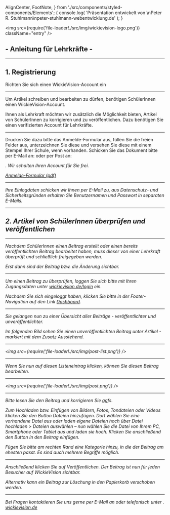   AlignCenter,
  FootNote,
} from './src/components/styled-components/Elements';
{
  console.log(
    'Präsentation entwickelt von \nPeter R. Stuhlmann\npeter-stuhlmann-webentwicklung.de'
  );
}

<Head>
  <title>Wickie Vision für Lehrer</title>
  <meta name="description" content="WickieVision-Anleitung für Lehrer" />
</Head>

<img
  src={require('file-loader!./src/img/wickievision-logo.png')}
  className="entry"
/>

## - Anleitung für Lehrkräfte -

---

## 1. Registrierung

Richten Sie sich einen WickieVision-Account ein

---

Um Artikel schreiben und bearbeiten zu dürfen, benötigen SchülerInnen einen WickieVision-Account.

Ihnen als Lehrkraft möchten wir zusätzlich die Möglichkeit bieten, Artikel von SchülerInnen zu korrigieren und zu veröffentlichen. Dazu benötigen Sie einen verifizierten Account für Lehrkräfte.

---

Drucken Sie dazu bitte das Anmelde-Formular aus, füllen Sie die freien Felder aus, unterzeichnen Sie diese und versehen Sie diese mit einem Stempel Ihrer Schule, wenn vorhanden. Schicken Sie das Dokument bitte per E-Mail an: <Email /> oder per Post an: <Address />. Wir schalten Ihren Account für Sie frei.

<AlignCenter fontSize="30px">
  <a href="https://wickievision.de/wp-content/uploads/2019/11/wickievision-anmeldeformular-lehrkraefte.pdf">
    Anmelde-Formular (pdf)
  </a>
</AlignCenter>

---

Ihre Einlogdaten schicken wir Ihnen per E-Mail zu, aus Datenschutz- und Sicherheitsgründen erhalten Sie Benutzernamen und Passwort in separaten E-Mails.

---

## 2. Artikel von SchülerInnen überprüfen und veröffentlichen

---

Nachdem SchülerInnen einen Beitrag erstellt oder einen bereits veröffentlichten Beitrag bearbeitet haben, muss dieser von einer Lehrkraft überprüft und schließlich freigegeben werden.

Erst dann sind der Beitrag bzw. die Änderung sichtbar.

---

Um einen Beitrag zu überprüfen, loggen Sie sich bitte mit Ihren Zugangsdaten unter [wickievision.de/login](https://wickievision.de/login) ein.

Nachdem Sie sich eingeloggt haben, klicken Sie bitte in der Footer-Navigation auf den Link [Dashboard](https://wickievision.de/wp-admin/edit.php?post_type=pauple_helpie).

---

Sie gelangen nun zu einer Übersicht aller Beiträge - veröffentlichter und unveröffentlichter.

Im folgenden Bild sehen Sie einen unveröffentlichten Beitrag unter _Artikel_ - markiert mit dem Zusatz _Ausstehend_.

---

<img src={require('file-loader!./src/img/post-list.png')} />

---

Wenn Sie nun auf diesen Listeneintrag klicken, können Sie diesen Beitrag bearbeiten.

---

<img src={require('file-loader!./src/img/post.png')} />

---

Bitte lesen Sie den Beitrag und korrigieren Sie ggfs.

Zum Hochladen bzw. Einfügen von Bildern, Fotos, Tondateien oder Videos klicken Sie den Button _Dateien hinzufügen_. Dort wählen Sie eine vorhandene Datei aus oder laden eigene Dateien hoch über _Datei hochladen_ > _Dateien auswählen_ – nun wählen Sie die Datei von Ihrem PC, Smartphone oder Tablet aus und laden sie hoch. Klicken Sie anschließend den Button _In den Beitrag einfügen_.

Fügen Sie bitte am rechten Rand eine Kategorie hinzu, in die der Beitrag am ehesten passt. Es sind auch mehrere Begriffe möglich.

---

Anschließend klicken Sie auf _Veröffentlichen_. Der Beitrag ist nun für jeden Besucher auf WickieVision sichtbar.

Alternativ kann ein Beitrag zur Löschung in den Papierkorb verschoben werden.

---

<AlignCenter fontSize="30px">
  Bei Fragen kontaktieren Sie uns gerne per E-Mail an <Email /> oder telefonisch
  unter <Phone />.
</AlignCenter>

<AlignCenter fontSize="40px">
  <a href="https://wickievision.de/anleitung">wickievision.de</a>
</AlignCenter>
